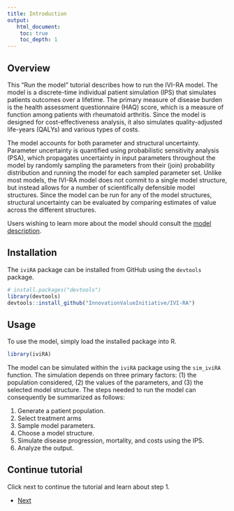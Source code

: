 ```yaml
---
title: Introduction
output: 
   html_document:
    toc: true
    toc_depth: 1
--- 
```


## Overview
This "Run the model" tutorial describes how to run the IVI-RA model. The model is a discrete-time individual patient simulation (IPS) that simulates patients outcomes over a lifetime. The primary measure of disease burden is the health assessment questionnaire (HAQ) score, which is a measure of function among patients with rheumatoid arthritis. Since the model is designed for cost-effectiveness analysis, it also simulates quality-adjusted life-years (QALYs) and various types of costs. 

The model accounts for both parameter and structural uncertainty. Parameter uncertainty is quantified using probabilistic sensitivity analysis (PSA), which propagates uncertainty in input parameters throughout the model by randomly sampling the parameters from their (join) probability distribution and running the model for each sampled parameter set. Unlike most models, the IVI-RA model does not commit to a single model structure, but instead allows for a number of scientifically defensible model structures. Since the model can be run for any of the model structures, structural uncertainty can be evaluated by comparing estimates of value across the different structures. 

Users wishing to learn more about the model should consult the [model description](https://innovationvalueinitiative.github.io/IVI-RA/model-description/model-description.pdf).  

## Installation
The `iviRA` package can be installed from GitHub using the `devtools` package.

```r
# install.packages("devtools")
library(devtools)
devtools::install_github("InnovationValueInitiative/IVI-RA")
```

## Usage
To use the model, simply load the installed package into R.

```r
library(iviRA)
```

The model can be simulated within the `iviRA` package using the `sim_iviRA` function. The simulation depends on three primary factors: (1) the population considered, (2) the values of the parameters, and (3) the selected model structure. The steps needed to run the model can consequently be summarized as follows:

1. Generate a patient population.
2. Select treatment arms
3. Sample model parameters.
4. Choose a model structure.
5. Simulate disease progression, mortality, and costs using the IPS.
6. Analyze the output. 

## Continue tutorial
Click next to continue the tutorial and learn about step 1.  

<div>
<ul class="pager">
  <li class="next"><a href="01-population.html">Next</a></li>
</ul>
</div>